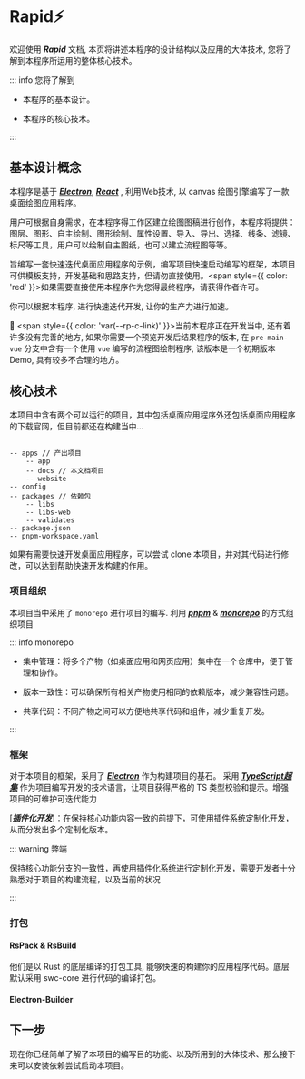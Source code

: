 
# Rapid⚡

欢迎使用 ***Rapid*** 文档, 本页将讲述本程序的设计结构以及应用的大体技术, 您将了解到本程序所运用的整体核心技术。

::: info 您将了解到

* 本程序的基本设计。

* 本程序的核心技术。

:::

## 基本设计概念

本程序是基于 [***Electron***](https://www.electronjs.org/), [***React***](https://react.dev/) , 利用Web技术, 以 canvas 绘图引擎编写了一款桌面绘图应用程序。

用户可根据自身需求，在本程序得工作区建立绘图图稿进行创作，本程序将提供：图层、图形、自主绘制、图形绘制、属性设置、导入、导出、选择、线条、滤镜、标尺等工具，用户可以绘制自主图纸，也可以建立流程图等等。

旨编写一套快速迭代桌面应用程序的示例，编写项目快速启动编写的框架，本项目可供模板支持，开发基础和思路支持，但请勿直接使用。<span style={{ color: 'red' }}>如果需要直接使用本程序作为您得最终程序，请获得作者许可。</span>

你可以根据本程序, 进行快速迭代开发, 让你的生产力进行加速。

🌱 <span style={{ color: 'var(--rp-c-link)' }}>当前本程序正在开发当中, 还有着许多没有完善的地方, 如果你需要一个预览开发后结果程序的版本, 在 `pre-main-vue` 分支中含有一个使用 `vue` 编写的流程图绘制程序, 该版本是一个初期版本 Demo, 具有较多不合理的地方。</span>

## 核心技术

本项目中含有两个可以运行的项目，其中包括桌面应用程序外还包括桌面应用程序的下载官网，但目前都还在构建当中...

``` mdx

-- apps // 产出项目
    -- app
    -- docs // 本文档项目
    -- website
-- config
-- packages // 依赖包
    -- libs
    -- libs-web
    -- validates
-- package.json
-- pnpm-workspace.yaml

```

如果有需要快速开发桌面应用程序，可以尝试 clone 本项目，并对其代码进行修改，可以达到帮助快速开发构建的作用。

### 项目组织

本项目当中采用了 `monorepo` 进行项目的编写. 利用 [***pnpm***](https://www.pnpm.cn/) & [***monorepo***](https://pnpm.io/zh/workspaces) 的方式组织项目

::: info monorepo

* 集中管理：将多个产物（如桌面应用和网页应用）集中在一个仓库中，便于管理和协作。

* 版本一致性：可以确保所有相关产物使用相同的依赖版本，减少兼容性问题。

* 共享代码：不同产物之间可以方便地共享代码和组件，减少重复开发。

:::

### 框架

对于本项目的框架，采用了 [***Electron***](https://www.electronjs.org/) 作为构建项目的基石。
采用 [***TypeScript超集***](https://www.typescriptlang.org/) 作为项目编写开发的技术语言，让项目获得严格的 TS 类型校验和提示。增强项目的可维护可迭代能力

[***插件化开发***]：在保持核心功能内容一致的前提下，可使用插件系统定制化开发，从而分发出多个定制化版本。

::: warning 弊端

保持核心功能分支的一致性，再使用插件化系统进行定制化开发，需要开发者十分熟悉对于项目的构建流程，以及当前的状况

:::

### 打包

#### RsPack & RsBuild

他们是以 Rust 的底层编译的打包工具, 能够快速的构建你的应用程序代码。底层默认采用 swc-core 进行代码的编译打包。

#### Electron-Builder

## 下一步

现在你已经简单了解了本项目的编写目的功能、以及所用到的大体技术、那么接下来可以安装依赖尝试启动本项目。
